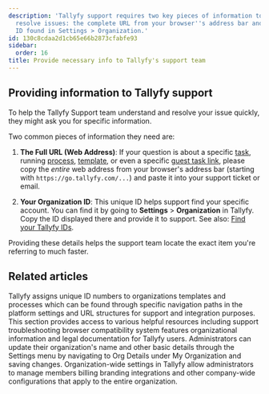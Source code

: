 ```yaml
---
description: 'Tallyfy support requires two key pieces of information to efficiently
  resolve issues: the complete URL from your browser''s address bar and your Organization
  ID found in Settings > Organization.'
id: 130c8cdaa2d1cb65e66b2873cfabfe93
sidebar:
  order: 16
title: Provide necessary info to Tallyfy's support team
---
```


## Providing information to Tallyfy support

To help the Tallyfy Support team understand and resolve your issue quickly, they might ask you for specific information.

Two common pieces of information they need are:

1.  **The Full URL (Web Address)**: If your question is about a specific [task](/products/pro/tracking-and-tasks/tasks/), running [process](/products/pro/tracking-and-tasks/processes/), [template](/products/pro/documenting/templates/), or even a specific [guest task link](/products/pro/documenting/guests/how-to-find-a-guest-task-link-in-tallyfy/), please copy the *entire* web address from your browser's address bar (starting with `https://go.tallyfy.com/...`) and paste it into your support ticket or email.

2.  **Your Organization ID**: This unique ID helps support find your specific account. You can find it by going to **Settings** > **Organization** in Tallyfy. Copy the ID displayed there and provide it to support. See also: [Find your Tallyfy IDs](/products/pro/miscellaneous/how-to-find-your-tallyfy-ids/).

Providing these details helps the support team locate the exact item you're referring to much faster.


## Related articles
<CardGrid>
<LinkTitleCard header="<b>Miscellaneous > Find your Tallyfy IDs</b>" href="/products/pro/miscellaneous/how-to-find-your-tallyfy-ids/" > Tallyfy assigns unique ID numbers to organizations templates and processes which can be found through specific navigation paths in the platform settings and URL structures for support and integration purposes. </LinkTitleCard>
<LinkTitleCard header="<b>Pro > Miscellaneous</b>" href="/products/pro/miscellaneous/" > This section provides access to various helpful resources including support troubleshooting browser compatibility system features organizational information and legal documentation for Tallyfy users. </LinkTitleCard>
<LinkTitleCard header="<b>Org Settings > Update organization details</b>" href="/products/pro/settings/org-settings/how-can-i-update-my-organization-details/" > Administrators can update their organization's name and other basic details through the Settings menu by navigating to Org Details under My Organization and saving changes. </LinkTitleCard>
<LinkTitleCard header="<b>Settings > Organization settings</b>" href="/products/pro/settings/org-settings/" > Organization-wide settings in Tallyfy allow administrators to manage members billing branding integrations and other company-wide configurations that apply to the entire organization. </LinkTitleCard>
</CardGrid>